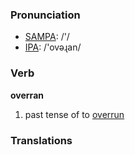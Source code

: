 === Pronunciation ===
*[[w:SAMPA|SAMPA]]: /'/
*[[w:IPA|IPA]]: /'ovəɻan/

=== Verb ===

'''overran'''

# past tense of to [[overrun]]

=== Translations ===